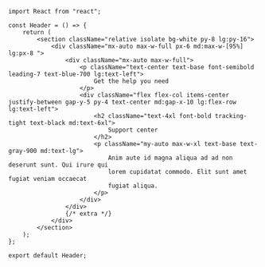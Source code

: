 ```tsx
import React from "react";

const Header = () => {
    return (
        <section className="relative isolate bg-white py-8 lg:py-16">
            <div className="mx-auto max-w-full px-6 md:max-w-[95%] lg:px-8 ">
                <div className="mx-auto max-w-full">
                    <p className="text-center text-base font-semibold leading-7 text-blue-700 lg:text-left">
                        Get the help you need
                    </p>
                    <div className="flex flex-col items-center justify-between gap-y-5 py-4 text-center md:gap-x-10 lg:flex-row lg:text-left">
                        <h2 className="text-4xl font-bold tracking-tight text-black md:text-6xl">
                            Support center
                        </h2>
                        <p className="my-auto max-w-xl text-base text-gray-900 md:text-lg">
                            Anim aute id magna aliqua ad ad non deserunt sunt. Qui irure qui
                            lorem cupidatat commodo. Elit sunt amet fugiat veniam occaecat
                            fugiat aliqua.
                        </p>
                    </div>
                </div>
                {/* extra */}
            </div>
        </section>
    );
};

export default Header;
```